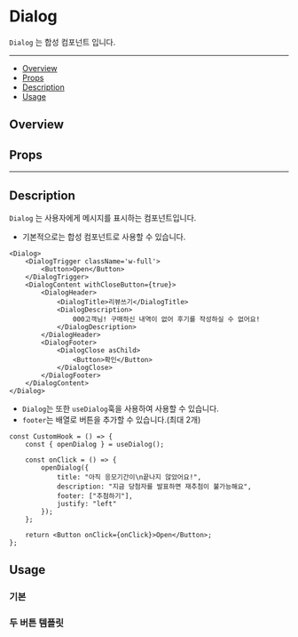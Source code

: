 

<Meta of={stories} />

# Dialog

`Dialog` 는 합성 컴포넌트 입니다.

---

- [Overview](#overview)
- [Props](#props)
- [Description](#description)
- [Usage](#usage)

## Overview

<Primary />

## Props

<Controls />

---

## Description

`Dialog` 는 사용자에게 메시지를 표시하는 컴포넌트입니다.

- 기본적으로는 합성 컴포넌트로 사용할 수 있습니다.

```tsx
<Dialog>
	<DialogTrigger className='w-full'>
		<Button>Open</Button>
	</DialogTrigger>
	<DialogContent withCloseButton={true}>
		<DialogHeader>
			<DialogTitle>리뷰쓰기</DialogTitle>
			<DialogDescription>
				000고객님! 구매하신 내역이 없어 후기를 작성하실 수 없어요!
			</DialogDescription>
		</DialogHeader>
		<DialogFooter>
			<DialogClose asChild>
				<Button>확인</Button>
			</DialogClose>
		</DialogFooter>
	</DialogContent>
</Dialog>
```

- `Dialog`는 또한 `useDialog`훅을 사용하여 사용할 수 있습니다.
- `footer`는 배열로 버튼을 추가할 수 있습니다.(최대 2개)

```tsx
const CustomHook = () => {
	const { openDialog } = useDialog();

	const onClick = () => {
		openDialog({
			title: "아직 응모기간이\n끝나지 않았어요!",
			description: "지금 당첨자를 발표하면 재추첨이 불가능해요",
			footer: ["추첨하기"],
			justify: "left"
		});
	};

	return <Button onClick={onClick}>Open</Button>;
};
```

## Usage

### 기본

<Canvas of={stories.Appearance} meta={stories} />

### 두 버튼 템플릿

<Canvas of={stories.TwoButtonTemplate} meta={stories} />
